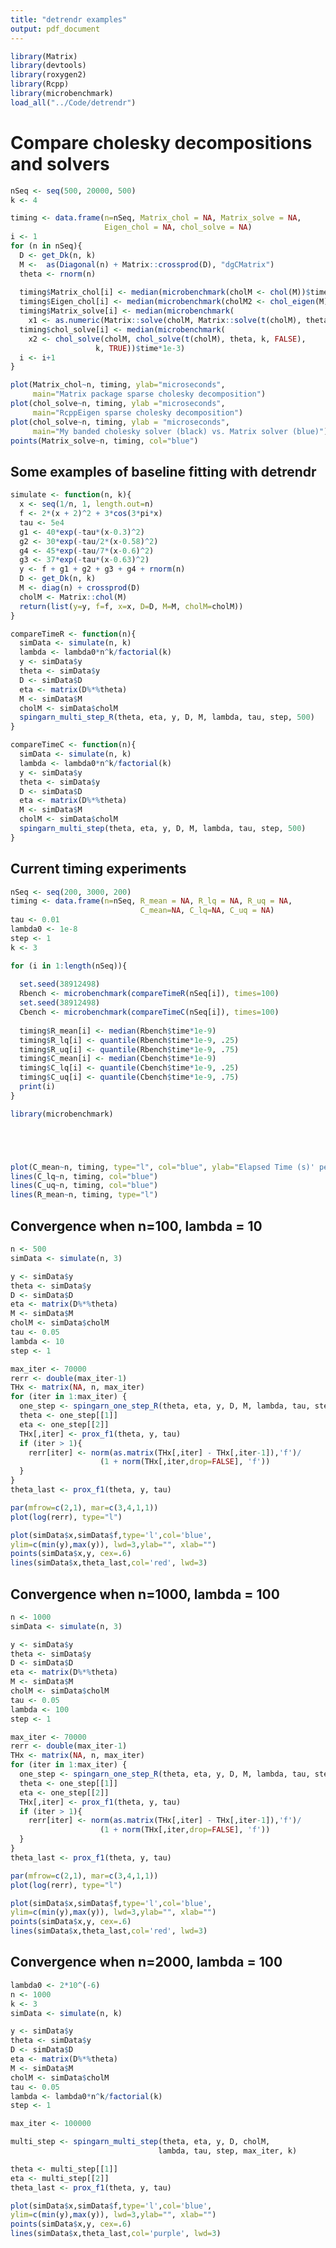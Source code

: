 ```yaml
---
title: "detrendr examples"
output: pdf_document
---
```



```r
library(Matrix)
library(devtools)
library(roxygen2)
library(Rcpp)
library(microbenchmark)
load_all("../Code/detrendr")


```

# Compare cholesky decompositions and solvers
```r
nSeq <- seq(500, 20000, 500) 
k <- 4

timing <- data.frame(n=nSeq, Matrix_chol = NA, Matrix_solve = NA, 
                     Eigen_chol = NA, chol_solve = NA)
i <- 1
for (n in nSeq){
  D <- get_Dk(n, k)
  M <-  as(Diagonal(n) + Matrix::crossprod(D), "dgCMatrix")
  theta <- rnorm(n)
  
  timing$Matrix_chol[i] <- median(microbenchmark(cholM <- chol(M))$time*1e-3)
  timing$Eigen_chol[i] <- median(microbenchmark(cholM2 <- chol_eigen(M))$time*1e-3)
  timing$Matrix_solve[i] <- median(microbenchmark(
    x1 <- as.numeric(Matrix::solve(cholM, Matrix::solve(t(cholM), theta))))$time*1e-3)
  timing$chol_solve[i] <- median(microbenchmark(
    x2 <- chol_solve(cholM, chol_solve(t(cholM), theta, k, FALSE), 
                   k, TRUE))$time*1e-3)
  i <- i+1
}

plot(Matrix_chol~n, timing, ylab="microseconds", 
     main="Matrix package sparse cholesky decomposition")
plot(chol_solve~n, timing, ylab ="microseconds", 
     main="RcppEigen sparse cholesky decomposition")
plot(chol_solve~n, timing, ylab = "microseconds", 
     main="My banded cholesky solver (black) vs. Matrix solver (blue)")
points(Matrix_solve~n, timing, col="blue")


```


## Some examples of baseline fitting with detrendr

```r

simulate <- function(n, k){
  x <- seq(1/n, 1, length.out=n)
  f <- 2*(x + 2)^2 + 3*cos(3*pi*x)
  tau <- 5e4
  g1 <- 40*exp(-tau*(x-0.3)^2)
  g2 <- 30*exp(-tau/2*(x-0.58)^2)
  g4 <- 45*exp(-tau/7*(x-0.6)^2)
  g3 <- 37*exp(-tau*(x-0.63)^2)
  y <- f + g1 + g2 + g3 + g4 + rnorm(n)
  D <- get_Dk(n, k)
  M <- diag(n) + crossprod(D)
  cholM <- Matrix::chol(M)
  return(list(y=y, f=f, x=x, D=D, M=M, cholM=cholM))
}

compareTimeR <- function(n){
  simData <- simulate(n, k)
  lambda <- lambda0*n^k/factorial(k)
  y <- simData$y
  theta <- simData$y
  D <- simData$D
  eta <- matrix(D%*%theta)
  M <- simData$M
  cholM <- simData$cholM
  spingarn_multi_step_R(theta, eta, y, D, M, lambda, tau, step, 500)
}

compareTimeC <- function(n){
  simData <- simulate(n, k)
  lambda <- lambda0*n^k/factorial(k)
  y <- simData$y
  theta <- simData$y
  D <- simData$D
  eta <- matrix(D%*%theta)
  M <- simData$M
  cholM <- simData$cholM
  spingarn_multi_step(theta, eta, y, D, M, lambda, tau, step, 500)
}
```


## Current timing experiments
```r
nSeq <- seq(200, 3000, 200)
timing <- data.frame(n=nSeq, R_mean = NA, R_lq = NA, R_uq = NA,
                             C_mean=NA, C_lq=NA, C_uq = NA)
tau <- 0.01
lambda0 <- 1e-8
step <- 1
k <- 3

for (i in 1:length(nSeq)){
 
  set.seed(38912498)
  Rbench <- microbenchmark(compareTimeR(nSeq[i]), times=100)
  set.seed(38912498)
  Cbench <- microbenchmark(compareTimeC(nSeq[i]), times=100)
  
  timing$R_mean[i] <- median(Rbench$time*1e-9)
  timing$R_lq[i] <- quantile(Rbench$time*1e-9, .25)
  timing$R_uq[i] <- quantile(Rbench$time*1e-9, .75)
  timing$C_mean[i] <- median(Cbench$time*1e-9)
  timing$C_lq[i] <- quantile(Cbench$time*1e-9, .25)
  timing$C_uq[i] <- quantile(Cbench$time*1e-9, .75)
  print(i)
}

library(microbenchmark)





plot(C_mean~n, timing, type="l", col="blue", ylab="Elapsed Time (s)' per 500 iterations", main = "R code is in black, C in blue")
lines(C_lq~n, timing, col="blue")
lines(C_uq~n, timing, col="blue")
lines(R_mean~n, timing, type="l")
```


## Convergence when n=100, lambda = 10
```r

n <- 500
simData <- simulate(n, 3)

y <- simData$y
theta <- simData$y
D <- simData$D
eta <- matrix(D%*%theta)
M <- simData$M
cholM <- simData$cholM
tau <- 0.05
lambda <- 10
step <- 1

max_iter <- 70000
rerr <- double(max_iter-1)
THx <- matrix(NA, n, max_iter)
for (iter in 1:max_iter) {
  one_step <- spingarn_one_step_R(theta, eta, y, D, M, lambda, tau, step)
  theta <- one_step[[1]]
  eta <- one_step[[2]]
  THx[,iter] <- prox_f1(theta, y, tau)
  if (iter > 1){
    rerr[iter] <- norm(as.matrix(THx[,iter] - THx[,iter-1]),'f')/
                    (1 + norm(THx[,iter,drop=FALSE], 'f'))
  }
}
theta_last <- prox_f1(theta, y, tau)

par(mfrow=c(2,1), mar=c(3,4,1,1))
plot(log(rerr), type="l")

plot(simData$x,simData$f,type='l',col='blue',
ylim=c(min(y),max(y)), lwd=3,ylab="", xlab="")
points(simData$x,y, cex=.6)
lines(simData$x,theta_last,col='red', lwd=3)

```

## Convergence when n=1000, lambda = 100
```r

n <- 1000
simData <- simulate(n, 3)

y <- simData$y
theta <- simData$y
D <- simData$D
eta <- matrix(D%*%theta)
M <- simData$M
cholM <- simData$cholM
tau <- 0.05
lambda <- 100
step <- 1

max_iter <- 70000
rerr <- double(max_iter-1)
THx <- matrix(NA, n, max_iter)
for (iter in 1:max_iter) {
  one_step <- spingarn_one_step_R(theta, eta, y, D, M, lambda, tau, step)
  theta <- one_step[[1]]
  eta <- one_step[[2]]
  THx[,iter] <- prox_f1(theta, y, tau)
  if (iter > 1){
    rerr[iter] <- norm(as.matrix(THx[,iter] - THx[,iter-1]),'f')/
                    (1 + norm(THx[,iter,drop=FALSE], 'f'))
  }
}
theta_last <- prox_f1(theta, y, tau)

par(mfrow=c(2,1), mar=c(3,4,1,1))
plot(log(rerr), type="l")

plot(simData$x,simData$f,type='l',col='blue',
ylim=c(min(y),max(y)), lwd=3,ylab="", xlab="")
points(simData$x,y, cex=.6)
lines(simData$x,theta_last,col='red', lwd=3)

```

## Convergence when n=2000, lambda = 100
```r
lambda0 <- 2*10^(-6)
n <- 1000
k <- 3
simData <- simulate(n, k)

y <- simData$y
theta <- simData$y
D <- simData$D
eta <- matrix(D%*%theta)
M <- simData$M
cholM <- simData$cholM
tau <- 0.05
lambda <- lambda0*n^k/factorial(k)
step <- 1

max_iter <- 100000

multi_step <- spingarn_multi_step(theta, eta, y, D, cholM,
                                 lambda, tau, step, max_iter, k)

theta <- multi_step[[1]]
eta <- multi_step[[2]]
theta_last <- prox_f1(theta, y, tau)

plot(simData$x,simData$f,type='l',col='blue',
ylim=c(min(y),max(y)), lwd=3,ylab="", xlab="")
points(simData$x,y, cex=.6)
lines(simData$x,theta_last,col='purple', lwd=3)

```


